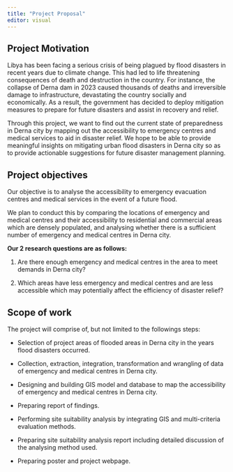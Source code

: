 ```yaml
---
title: "Project Proposal"
editor: visual
---
```


## Project Motivation

Libya has been facing a serious crisis of being plagued by flood disasters in recent years due to climate change. This had led to life threatening consequences of death and destruction in the country. For instance, the collapse of Derna dam in 2023 caused thousands of deaths and irreversible damage to infrastructure, devastating the country socially and economically. As a result, the government has decided to deploy mitigation measures to prepare for future disasters and assist in recovery and relief. 

Through this project, we want to find out the current state of preparedness in Derna city by mapping out the accessibility to emergency centres and medical services to aid in disaster relief. We hope to be able to provide meaningful insights on mitigating urban flood disasters in Derna city so as to provide actionable suggestions for future disaster management planning.

## Project objectives

Our objective is to analyse the accessibility to emergency evacuation centres and medical services in the event of a future flood.

We plan to conduct this by comparing the locations of emergency and medical centres and their accessibility to residential and commercial areas which are densely populated, and analysing whether there is a sufficient number of emergency and medical centres in Derna city. 

**Our 2 research questions are as follows:**

1.  Are there enough emergency and medical centres in the area to meet demands in Derna city?

2.  Which areas have less emergency and medical centres and are less accessible which may potentially affect the efficiency of disaster relief?

## Scope of work

The project will comprise of, but not limited to the followings steps:

-   Selection of project areas of flooded areas in Derna city in the years flood disasters occurred.

-   Collection, extraction, integration, transformation and wrangling of data of emergency and medical centres in Derna city.

-   Designing and building GIS model and database to map the accessibility of emergency and medical centres in Derna city.

-   Preparing report of findings.

-   Performing site suitability analysis by integrating GIS and multi-criteria evaluation methods.

-   Preparing site suitability analysis report including detailed discussion of the analysing method used.

-   Preparing poster and project webpage.
